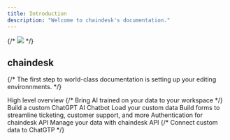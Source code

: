 ```yaml
---
title: Introduction
description: "Welcome to chaindesk's documentation."
---
```


{/* <img src="/images/banner.png" /> */}

## chaindesk

{/* The first step to world-class documentation is setting up your editing environnments. */}

<CardGroup cols={2}>
  <Card title="Platform" icon="gallery-thumbnails" href="/platform">
    High level overview
  </Card>
  {/* <Card title="Apps" icon="wand-magic-sparkles" href="/apps/introduction">
    Bring AI trained on your data to your workspace
  </Card> */}

  <Card title="Agent" icon="hat-wizard" href="/agent">
    Build a custom ChatGPT AI Chatbot
  </Card>
  <Card title="Datastore" icon="hat-wizard" href="/datastore">
    Load your custom data
  </Card>
  <Card title="Form" icon="table-list" href="/form">
    Build forms to streamline ticketing, customer support, and more
  </Card>
  <Card
    title="Authentication"
    icon="fingerprint"
    href="/api-reference/authentication"
  >
    Authentication for chaindesk API
  </Card>
  <Card title="API Endpoints" icon="code" href="/api-reference/endpoint">
    Manage your data with chaindesk API
  </Card>
  {/* <Card
    title="ChatGPT Plugin"
    icon="puzzle-piece-simple"
    href="/integrations/chatgpt-plugin"
  >
    Connect custom data to ChatGTP
  </Card> */}
</CardGroup>
